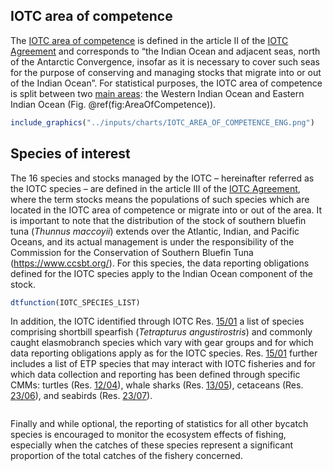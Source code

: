 ## IOTC area of competence

The [IOTC area of competence](https://www.fao.org/fishery/geonetwork/srv/eng/catalog.search#/metadata/fao-rfb-map-iotc) is defined in the article II of the [IOTC Agreement](https://iotc.org/sites/default/files/documents/2012/5/25/IOTC%20Agreement.pdf) and corresponds to "the Indian Ocean and adjacent seas, north of the Antarctic Convergence, insofar as it is necessary to cover such seas for the purpose of conserving and managing stocks that migrate into or out of the Indian Ocean". For statistical purposes, the IOTC area of competence is split between two [main areas](https://data.iotc.org/reference/latest/domain/admin/#IOareasMain): the Western Indian Ocean and Eastern Indian Ocean (Fig. \@ref(fig:AreaOfCompetence)).

```r
include_graphics("../inputs/charts/IOTC_AREA_OF_COMPETENCE_ENG.png")
```

## Species of interest

The 16 species and stocks managed by the IOTC – hereinafter referred as the IOTC species – are defined in the article III of the [IOTC Agreement](https://iotc.org/sites/default/files/documents/2012/5/25/IOTC%20Agreement.pdf), where the term stocks means the populations of such species which are located in the IOTC area of competence or migrate into or out of the area. It is important to note that the distribution of the stock of southern bluefin tuna (_Thunnus maccoyii_) extends over the Atlantic, Indian, and Pacific Oceans, and its actual management is under the responsibility of the Commission for the Conservation of Southern Bluefin Tuna ([https://www.ccsbt.org/](https://www.ccsbt.org/)). For this species, the data reporting obligations defined for the IOTC species apply to the Indian Ocean component of the stock.

```r
dtfunction(IOTC_SPECIES_LIST)
```

In addition, the IOTC identified through IOTC Res. [15/01](https://www.iotc.org/cmm/resolution-1501-recording-catch-and-effort-data-fishing-vessels-iotc-area-competence) a list of species comprising shortbill spearfish (_Tetrapturus angustirostris_) and commonly caught elasmobranch species which vary with gear groups and for which data reporting obligations apply as for the IOTC species. Res. [15/01](https://www.iotc.org/cmm/resolution-1501-recording-catch-and-effort-data-fishing-vessels-iotc-area-competence) further includes a list of ETP species that may interact with IOTC fisheries and for which data collection and reporting has been defined through specific CMMs: turtles (Res. [12/04](https://iotc.org/cmm/resolution-1204-conservation-marine-turtles)), whale sharks (Res. [13/05](https://iotc.org/cmm/resolution-1305-conservation-whale-sharks-rhincodon-typus)), cetaceans (Res. [23/06](https://iotc.org/cmm/resolution-2306-conservation-cetaceans)), and seabirds (Res. [23/07](https://iotc.org/cmm/resolution-2307-reducing-incidental-bycatch-seabirds-longline-fisheries)).

```r
```

Finally and while optional, the reporting of statistics for all other bycatch species is encouraged to monitor the ecosystem effects of fishing, especially when the catches of these species represent a significant proportion of the total catches of the fishery concerned.